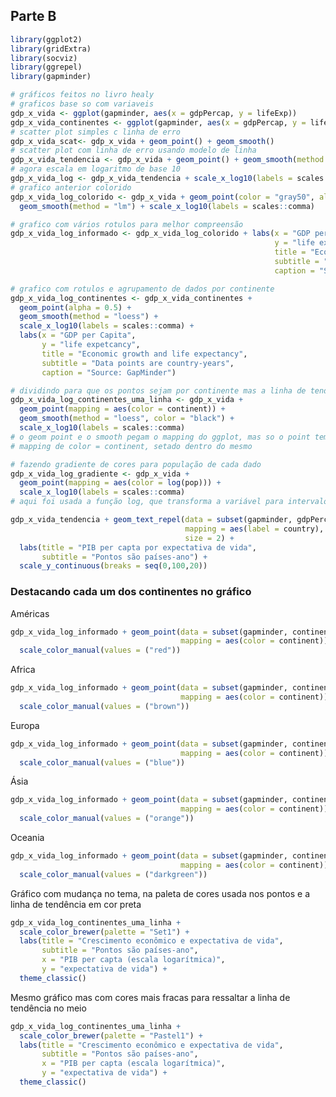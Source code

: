 ## Parte B

```r
library(ggplot2)
library(gridExtra)
library(socviz)
library(ggrepel)
library(gapminder)

# gráficos feitos no livro healy
# graficos base so com variaveis
gdp_x_vida <- ggplot(gapminder, aes(x = gdpPercap, y = lifeExp))
gdp_x_vida_continentes <- ggplot(gapminder, aes(x = gdpPercap, y = lifeExp, color = continent, fill = continent))
# scatter plot simples c linha de erro
gdp_x_vida_scat<- gdp_x_vida + geom_point() + geom_smooth()
# scatter plot com linha de erro usando modelo de linha
gdp_x_vida_tendencia <- gdp_x_vida + geom_point() + geom_smooth(method = "lm")
# agora escala em logaritmo de base 10
gdp_x_vida_log <- gdp_x_vida_tendencia + scale_x_log10(labels = scales::comma)
# grafico anterior colorido
gdp_x_vida_log_colorido <- gdp_x_vida + geom_point(color = "gray50", alpha = 0.15) +
  geom_smooth(method = "lm") + scale_x_log10(labels = scales::comma)

# grafico com vários rotulos para melhor compreensão
gdp_x_vida_log_informado <- gdp_x_vida_log_colorido + labs(x = "GDP per Capita",
                                                           y = "life expetcancy",
                                                           title = "Economic growth and life expectancy",
                                                           subtitle = "Data points are country-years",
                                                           caption = "Source: GapMinder")

# grafico com rotulos e agrupamento de dados por continente
gdp_x_vida_log_continentes <- gdp_x_vida_continentes + 
  geom_point(alpha = 0.5) + 
  geom_smooth(method = "loess") +
  scale_x_log10(labels = scales::comma) +
  labs(x = "GDP per Capita",
       y = "life expetcancy",
       title = "Economic growth and life expectancy",
       subtitle = "Data points are country-years",
       caption = "Source: GapMinder")

# dividindo para que os pontos sejam por continente mas a linha de tendencia não
gdp_x_vida_log_continentes_uma_linha <- gdp_x_vida +
  geom_point(mapping = aes(color = continent)) +
  geom_smooth(method = "loess", color = "black") +
  scale_x_log10(labels = scales::comma)
# o geom point e o smooth pegam o mapping do ggplot, mas so o point tem também o
# mapping de color = continent, setado dentro do mesmo

# fazendo gradiente de cores para população de cada dado
gdp_x_vida_log_gradiente <- gdp_x_vida +
  geom_point(mapping = aes(color = log(pop))) +
  scale_x_log10(labels = scales::comma)
# aqui foi usada a função log, que transforma a variável para intervalos logaritmicos

gdp_x_vida_tendencia + geom_text_repel(data = subset(gapminder, gdpPercap > 50000),
                                       mapping = aes(label = country),
                                       size = 2) +
  labs(title = "PIB per capta por expectativa de vida",
       subtitle = "Pontos são países-ano") +
  scale_y_continuous(breaks = seq(0,100,20))

```

### Destacando cada um dos continentes no gráfico

Américas

```r
gdp_x_vida_log_informado + geom_point(data = subset(gapminder, continent == "Americas"),
                                      mapping = aes(color = continent)) +
  scale_color_manual(values = ("red"))
```

Africa

```r
gdp_x_vida_log_informado + geom_point(data = subset(gapminder, continent == "Africa"),
                                      mapping = aes(color = continent)) +
  scale_color_manual(values = ("brown"))
```

Europa

```r
gdp_x_vida_log_informado + geom_point(data = subset(gapminder, continent == "Europe"),
                                      mapping = aes(color = continent)) +
  scale_color_manual(values = ("blue"))
```

Ásia

```r
gdp_x_vida_log_informado + geom_point(data = subset(gapminder, continent == "Asia"),
                                      mapping = aes(color = continent)) +
  scale_color_manual(values = ("orange"))
```

Oceania

```r
gdp_x_vida_log_informado + geom_point(data = subset(gapminder, continent == "Oceania"),
                                      mapping = aes(color = continent)) +
  scale_color_manual(values = ("darkgreen"))
```


Gráfico com mudança no tema, na paleta de cores usada nos pontos e a linha de tendência em cor preta
```r
gdp_x_vida_log_continentes_uma_linha +
  scale_color_brewer(palette = "Set1") +
  labs(title = "Crescimento econômico e expectativa de vida",
       subtitle = "Pontos são países-ano",
       x = "PIB per capta (escala logarítmica)",
       y = "expectativa de vida") +
  theme_classic()
```

Mesmo gráfico mas com cores mais fracas para ressaltar a linha de tendência no meio
```r
gdp_x_vida_log_continentes_uma_linha +
  scale_color_brewer(palette = "Pastel1") +
  labs(title = "Crescimento econômico e expectativa de vida",
       subtitle = "Pontos são países-ano",
       x = "PIB per capta (escala logarítmica)",
       y = "expectativa de vida") +
  theme_classic()
```

